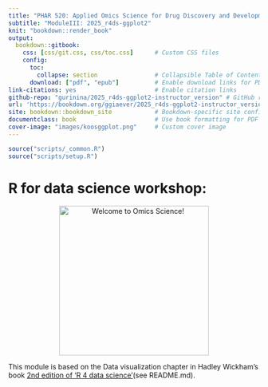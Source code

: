 ```yaml
---
title: "PHAR 520: Applied Omics Science for Drug Discovery and Development"
subtitle: "ModuleIII: 2025_r4ds-ggplot2"
knit: "bookdown::render_book"
output:
  bookdown::gitbook:
    css: [css/git.css, css/toc.css]      # Custom CSS files
    config:
      toc:
        collapse: section                # Collapsible Table of Contents
      download: ["pdf", "epub"]          # Enable download links for PDF and EPUB
link-citations: yes                      # Enable citation links
github-repo: "gurinina/2025_r4ds-ggplot2-instructor_version" # GitHub repo for linking
url: 'https://bookdown.org/ggiaever/2025_r4ds-ggplot2-instructor_version/' # Published book URL
site: bookdown::bookdown_site            # Bookdown-specific site configuration
documentclass: book                      # Use book formatting for PDF output
cover-image: "images/koosggplot.png"     # Custom cover image
---
```


```r
source("scripts/_common.R")
source("scripts/setup.R")
```
# R for data science workshop:  {-}

<p align="center">
  <img src="images/koosggplot.png" alt="Welcome to Omics Science!" width="300" />
</p>

This module is based on the Data visualization chapter in Hadley Wickham's book [2nd edition of 'R 4 data science'](https://r4ds.hadley.nz/)(see README.md).

